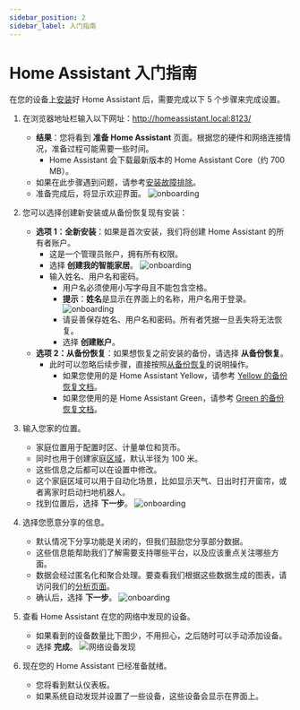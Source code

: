 ```yaml
---
sidebar_position: 2
sidebar_label: 入门指南
---
```


# Home Assistant 入门指南

在您的设备上[安装](/docs/started/installation/)好 Home Assistant 后，需要完成以下 5 个步骤来完成设置。

1. 在浏览器地址栏输入以下网址：http://homeassistant.local:8123/
    - **结果**：您将看到 **准备 Home Assistant** 页面。根据您的硬件和网络连接情况，准备过程可能需要一些时间。
        - Home Assistant 会下载最新版本的 Home Assistant Core（约 700 MB）。
    - 如果在此步骤遇到问题，请参考[安装故障排除](/docs/started/installation/troubleshooting)。
    - 准备完成后，将显示欢迎界面。
        ![onboarding](./img/onboarding_1.png)

2. 您可以选择创建新安装或从备份恢复现有安装：
    - **选项 1：全新安装**：如果是首次安装，我们将创建 Home Assistant 的所有者账户。
        - 这是一个管理员账户，拥有所有权限。
        - 选择 **创建我的智能家居**。
            ![onboarding](./img/onboarding_2.png)
        - 输入姓名、用户名和密码。
            - 用户名必须使用小写字母且不能包含空格。
            - **提示**：**姓名**是显示在界面上的名称，用户名用于登录。
            ![onboarding](./img/onboarding_3.png)
            - 请妥善保存姓名、用户名和密码。所有者凭据一旦丢失将无法恢复。
            - 选择 **创建账户**。
    - **选项 2：从备份恢复**：如果想恢复之前安装的备份，请选择 **从备份恢复**。
        - 此时可以忽略后续步骤，直接按照[从备份恢复](https://www.home-assistant.io/common-tasks/general/#restoring-a-backup)的说明操作。
            - 如果您使用的是 Home Assistant Yellow，请参考 [Yellow 的备份恢复文档](https://yellow.home-assistant.io/guides/restore-backup/)。
            - 如果您使用的是 Home Assistant Green，请参考 [Green 的备份恢复文档](https://green.home-assistant.io/guides/restore-backup/)。

3. 输入您家的位置。
    - 家庭位置用于配置时区、计量单位和货币。
    - 同时也用于创建家庭[区域](../installation/zone.mdx)，默认半径为 100 米。
    - 这些信息之后都可以在设置中修改。
    - 这个家庭区域可以用于自动化场景，比如显示天气、日出时打开窗帘，或者离家时启动扫地机器人。
    - 找到位置后，选择 **下一步**。
    ![onboarding](./img/onboarding_4.png)

4. 选择您愿意分享的信息。
    - 默认情况下分享功能是关闭的，但我们鼓励您分享部分数据。
    - 这些信息能帮助我们了解需要支持哪些平台，以及应该重点关注哪些方面。
    - 数据会经过匿名化和聚合处理。要查看我们根据这些数据生成的图表，请访问我们的[分析页面](https://analytics.home-assistant.io/)。
    - 确认后，选择 **下一步**。
    ![onboarding](./img/onboarding_5.png)

5. 查看 Home Assistant 在您的网络中发现的设备。
    - 如果看到的设备数量比下图少，不用担心，之后随时可以手动添加设备。
    - 选择 **完成**。
    ![网络设备发现](./img/onboarding_6.png)

6. 现在您的 Home Assistant 已经准备就绪。
    - 您将看到默认仪表板。
    - 如果系统自动发现并设置了一些设备，这些设备会显示在界面上。
















